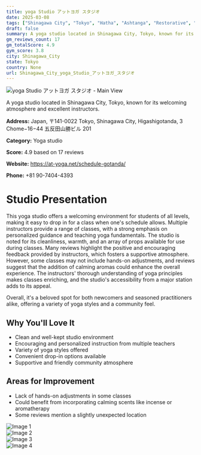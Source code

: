 ```yaml
---
title: yoga Studio アットヨガ スタジオ
date: 2025-03-08
tags: ["Shinagawa City", "Tokyo", "Hatha", "Ashtanga", "Restorative", "cleanliness", "community", "Shinagawa City"]  
draft: false
summary: A yoga studio located in Shinagawa City, Tokyo, known for its welcoming atmosphere and excellent instructors.
gm_reviews_count: 17
gm_totalScore: 4.9
gym_score: 3.8
city: Shinagawa_City
state: Tokyo
country: None
url: Shinagawa_City_yoga_Studio_アットヨガ_スタジオ
---
```


<div className="aspect-[16/9] relative my-8">
  <img 
    src="https://lh5.googleusercontent.com/p/AF1QipNs73a8cRB3u31kqhUM3702UUqbqkT81NA4SwBL=w1920-h1080-k-no"
    alt="yoga Studio アットヨガ スタジオ - Main View"
    className="object-cover absolute inset-0 w-full h-full rounded-lg"
  />
</div>

A yoga studio located in Shinagawa City, Tokyo, known for its welcoming atmosphere and excellent instructors.

**Address:** Japan, 〒141-0022 Tokyo, Shinagawa City, Higashigotanda, 3 Chome−16−44 五反田山勝ビル 201

**Category:** Yoga studio

**Score:** 4.9 based on 17 reviews

**Website:** https://at-yoga.net/schedule-gotanda/

**Phone:** +81 90-7404-4393

# Studio Presentation

This yoga studio offers a welcoming environment for students of all levels, making it easy to drop in for a class when one's schedule allows. Multiple instructors provide a range of classes, with a strong emphasis on personalized guidance and teaching yoga fundamentals. The studio is noted for its cleanliness, warmth, and an array of props available for use during classes. Many reviews highlight the positive and encouraging feedback provided by instructors, which fosters a supportive atmosphere. However, some classes may not include hands-on adjustments, and reviews suggest that the addition of calming aromas could enhance the overall experience. The instructors' thorough understanding of yoga principles makes classes enriching, and the studio's accessibility from a major station adds to its appeal. 

Overall, it's a beloved spot for both newcomers and seasoned practitioners alike, offering a variety of yoga styles and a community feel.

## Why You'll Love It

- Clean and well-kept studio environment
- Encouraging and personalized instruction from multiple teachers
- Variety of yoga styles offered
- Convenient drop-in options available
- Supportive and friendly community atmosphere

## Areas for Improvement

- Lack of hands-on adjustments in some classes
- Could benefit from incorporating calming scents like incense or aromatherapy
- Some reviews mention a slightly unexpected location

<div className="grid grid-cols-1 xl:grid-cols-2 gap-4 my-8">
<div className="aspect-[4/3] relative"><img src="https://lh3.googleusercontent.com/p/AF1QipM0rWSAmaMmhoKMF0S3nGbpF4qZg7g5aUBa_fY6=w1920-h1080-k-no" alt="Image 1" className="object-cover absolute inset-0 w-full h-full rounded-lg" /></div>
<div className="aspect-[4/3] relative"><img src="https://lh5.googleusercontent.com/p/AF1QipPJD2cx9LXuprEfTnDJF4ybKj0atRKzdwnd0d9l=w1920-h1080-k-no" alt="Image 2" className="object-cover absolute inset-0 w-full h-full rounded-lg" /></div>
<div className="aspect-[4/3] relative"><img src="https://lh5.googleusercontent.com/p/AF1QipOB0TTsFi-XYeLzF72bM3GuURuoO4PAfSOg04QR=w1920-h1080-k-no" alt="Image 3" className="object-cover absolute inset-0 w-full h-full rounded-lg" /></div>
<div className="aspect-[4/3] relative"><img src="https://lh5.googleusercontent.com/p/AF1QipOND1Tzq7FSDimZ4DJB3V4TU6YEYeaE8Y-IH8qa=w1920-h1080-k-no" alt="Image 4" className="object-cover absolute inset-0 w-full h-full rounded-lg" /></div>
</div>